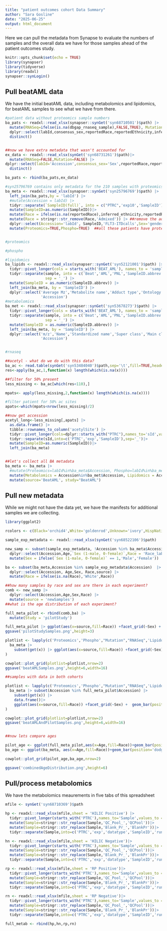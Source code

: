 ```yaml
---
title: "patient outcomes cohort Data Summary"
author: "Sara Gosline"
date: "2025-06-25"
output: html_document
---
```


Here we can pull the metadata from Synapse to evaluate the numbers of samples and the overall data we have for those samples ahead of the patient outcomes study. 

```r
knitr::opts_chunk$set(echo = TRUE)
library(synapser)
library(tidyverse)
library(readxl)
synapser::synLogin()
```

## Pull beatAML data

We have the initial beatAML data, including metabolomics and lipidomics, for beatAML samples to see what we have from there. 

```r

#patient data without proteomics sample numbers
ba_pats <- readxl::read_xlsx(synapser::synGet('syn68710501')$path) |>
  mutate(RNASeq=ifelse(is.na(dbgap_rnaseq_sample),FALSE,TRUE), Mutation = ifelse(is.na(dbgap_dnaseq_sample),FALSE,TRUE)) |>
  dplyr::select(labId,consensus_sex,reportedRace,reportedEthnicity,inferred_ethnicity,RNASeq, Mutation) |>
  distinct()


##now we have extra metadata that wasn't accounted for
ex_data <- readxl::read_xlsx(synGet('syn68731261')$path)|>
  mutate(RNASeq=FALSE,Mutation=FALSE) |>
dplyr::select(labId='Accession',consensus_sex='Sex',reportedRace,reportedEthnicity,inferred_ethnicity='inferredEthnicity',RNASeq, Mutation) |>
  distinct()

ba_pats <- rbind(ba_pats,ex_data)

#syn25796769 contains only metadata for the 210 samples with proteomics
ba_meta <- readxl::read_xlsx(synapser::synGet('syn25796769')$path) |>
  left_join(ba_pats,by = 'labId') |>
  #mutate(Accession = labId) |>
  tidyr::separate(`SampleID(full)`, into = c("PTRC",'exp10','SampleID'),sep = '_') |>
  mutate(SampleID=as.numeric(SampleID))|>
  mutate(Race = ifelse(is.na(reportedRace),inferred_ethnicity,reportedRace))|> ##focus on reported RACE first
  mutate(Race = stringr::str_remove(Race,'Admixed')) |> ##remove the admixed 
  dplyr::select(Accession='labId', SampleID,'FLT3-ITDcalls',Sex='gender',Age='ageAtDiagnosis',Race,RNASeq, Mutation)|>
  mutate(Proteomics=TRUE,Phospho=TRUE)  ##all these patients have proteomics


#proteomics

#phospho

#lipidomics
ba_lipids <- readxl::read_xlsx(synapser::synGet('syn52121001')$path) |>
  tidyr::pivot_longer(cols = starts_with('BEAT_AML'), names_to = 'sample', values_to = 'value') |>
  tidyr::separate(sample, into = c('Beat','AML','PNL','SampleID.abbrev', 'l','posneg','date','other'), 
                  sep = '_') |>
  mutate(SampleID = as.numeric(SampleID.abbrev)) |>
  left_join(ba_meta, by = 'SampleID') |>
  dplyr::select('Average Mz','Metabolite name','Adduct type','Ontology','SampleID',
                'Accession')
#metabolomics
ba_met <- readxl::read_xlsx(synapser::synGet('syn53678273')$path) |>
  tidyr::pivot_longer(cols = starts_with('BEAT_AML'), names_to = 'sample', values_to = 'value') |>
  tidyr::separate(sample, into = c('Beat','AML','PNL','SampleID.abbrev', 'm','hilic','posneg'), 
                  sep = '_') |>
  mutate(SampleID = as.numeric(SampleID.abbrev)) |>
  left_join(ba_meta, by = 'SampleID') |>
  dplyr::select('m/z','Name','Standardized name','Super class','Main class','SampleID',
                'Accession')


#rnaseq

##acetyl - what do we do with this data?
ba_ac <- read.table(synGet('syn53484040')$path,sep='\t',fill=TRUE,header=TRUE)
res<-apply(ba_ac,1,function(x) length(which(is.na(x))))

##filter for 50% present
less_missing <- ba_ac[which(res<110),]

mpats<- apply(less_missing,2,function(x) length(which(is.na(x))))

#filter patient for 50% ac sites
apats<-which(mpats<nrow(less_missing)/2)

##now get accession
acetyl_long<-less_missing[,apats] |>
  as.data.frame() |>
  tibble::rownames_to_column('acetylSite') |>
  tidyr::pivot_longer(cols=dplyr::starts_with("PTRC"),names_to='sId',values_to = 'value')|>
  tidyr::separate(sId,into=c('PTRC','exp','SampleID'),sep='_')|>
  mutate(SampleID=as.numeric(SampleID))|>
  left_join(ba_meta)


##let's collect all BA metadata
ba_meta <- ba_meta |>
  #mutate(Proteomics=labId%in%ba_meta$Accession, Phospho=labId%in%ba_meta$Accession) |>
  mutate(Metabolomics = Accession%in%ba_met$Accession, Lipidomics = Accession%in%ba_lipids$Accession,Acetylomics = Accession%in%acetyl_long$Accession) |>
  mutate(source='BeatAML', study="BeatAML")
```

## Pull new metadata

While we might not have the data yet, we have the manifests for additional samples we are collecting.

```r
library(ggplot2)

rcolors <- c(Black='orchid4',White='goldenrod',Unknown='ivory',HispNative='darkgreen',Asian='darkorange',Multiracial='darkred')

sample_exp_metadata <- readxl::read_xlsx(synGet('syn68522106')$path)

new_samp <- subset(sample_exp_metadata, !Accession %in% ba_meta$Accession)  |>
  dplyr::select(Accession,Age,`Sex (1-male, 0-female)`,Race = 'Race_label') |>
  mutate(Sex = ifelse(`Sex (1-male, 0-female)` == 1,'Male','Female'))

ba <- subset(ba_meta,Accession %in% sample_exp_metadata$Accession)  |>
  dplyr::select(Accession, Age,Sex, Race,source) |>
  mutate(Race = ifelse(is.na(Race),'White',Race)) 

##how many samples by race and sex are there in each experiment? 
comb <- new_samp |>
  dplyr::select(Accession,Age,Sex,Race) |>
  mutate(source = 'newSamples')
##what is the age distribution of each experiment?

full_meta_pilot <- rbind(comb,ba) |>
  mutate(Study = 'pilotStudy')

full_meta_pilot |> ggplot(aes(x=source,fill=Race)) +facet_grid(~Sex) + geom_bar(position='dodge') +scale_y_log10() +scale_fill_manual(values=rcolors)
ggsave('pilotStudySamples.png',height=3)

plotlist <- lapply(c('Proteomics','Phospho',"Mutation","RNASeq",'Lipidomics','Acetylomics','Metabolomics'),function(x)
  ba_meta |> 
    subset(get(x)) |> ggplot(aes(x=source,fill=Race)) +facet_grid(~Sex) +  geom_bar(position='dodge') + scale_y_log10() + ggtitle(paste('Samples with',x,'data'))+scale_fill_manual(values=rcolors)
)

cowplot::plot_grid(plotlist=plotlist,nrow=2)
ggsave('beatAMLSamples.png',height=6,width=16)

##samples with data in both cohorts

plotlist <- lapply(c('Proteomics','Phospho',"Mutation","RNASeq",'Lipidomics','Metabolomics'),function(x)
  ba_meta |> subset(Accession %in% full_meta_pilot$Accession) |> 
    subset(get(x)) |> 
    data.frame()|>
    ggplot(aes(x=source,fill=Race)) +facet_grid(~Sex) +  geom_bar(position='dodge') + ggtitle(paste('Samples with',x,'data'))+scale_fill_manual(values=rcolors)
)

cowplot::plot_grid(plotlist=plotlist,nrow=2)
ggsave('beatAMLAndPilotSamples.png',height=6,width=16)


##now lets compare ages

pilot_age <- ggplot(full_meta_pilot,aes(x=Age,fill=Race))+geom_bar(position='dodge')+ggtitle("Pilot study age distribution")+scale_fill_manual(values=rcolors)
ba_age <- ggplot(ba_meta, aes(x=Age,fill=Race))+geom_bar(position='dodge')+ggtitle("BeatAMLstudy age distribution")+scale_fill_manual(values=rcolors)

cowplot::plot_grid(pilot_age,ba_age,nrow=2)

ggsave('combinedAgeDistribution.png',height=6)

```


## Pull/process metabolomics
We have the metabolomics meaurements in five tabs of this spreadsheet

```r

mfile <- synGet('syn68710369')$path

hp <- readxl::read_xlsx(mfile,sheet = 'HILIC Positive') |>
  tidyr::pivot_longer(starts_with('PTRC'),names_to='Sample',values_to = 'value')|>
  mutate(Sample=stringr::str_replace(Sample,'QC_Pool_','QCPool'))|>  
  mutate(Sample=stringr::str_replace(Sample,'Blank_Pr_','BlankPr'))|>
  tidyr::separate(Sample,into=c('PTRC','exp','datatype','SampleID','runType','posneg'),sep='_')

hn <- readxl::read_xlsx(mfile,sheet = 'HILIC Negative')|>
  tidyr::pivot_longer(starts_with('PTRC'),names_to='Sample',values_to = 'value')|>
  mutate(Sample=stringr::str_replace(Sample,'QC_Pool_','QCPool'))|>  
  mutate(Sample=stringr::str_replace(Sample,'Blank_Pr_','BlankPr'))|>
  tidyr::separate(Sample,into=c('PTRC','exp','datatype','SampleID','runType','posneg'),sep='_')

rp <- readxl::read_xlsx(mfile,sheet = 'RP Positive')|>
  tidyr::pivot_longer(starts_with('PTRC'),names_to='Sample',values_to = 'value')|>
  mutate(Sample=stringr::str_replace(Sample,'QC_Pool_','QCPool'))|>  
  mutate(Sample=stringr::str_replace(Sample,'Blank_Pr_','BlankPr'))|>
  tidyr::separate(Sample,into=c('PTRC','exp','datatype','SampleID','runType','posneg'),sep='_')

rn <- readxl::read_xlsx(mfile,sheet = 'RP Negative')|>
  tidyr::pivot_longer(starts_with('PTRC'),names_to='Sample',values_to = 'value')|>
  mutate(Sample=stringr::str_replace(Sample,'QC_Pool_','QCPool'))|>  
  mutate(Sample=stringr::str_replace(Sample,'Blank_Pr_','BlankPr'))|>
  tidyr::separate(Sample,into=c('PTRC','exp','datatype','SampleID','runType','posneg'),sep='_')

full_metab <- rbind(hp,hn,rp,rn)


```
